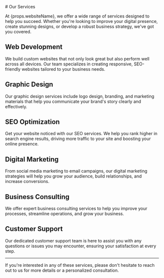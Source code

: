 
<div className={`${props.className} mdx-container dark:text-white`}>
# Our Services

At <span className="underline font-bold cursor-pointer text-purple-600">{props.websiteName}</span>, we offer a wide range of services designed to help you succeed. Whether you're looking to improve your digital presence, create stunning designs, or develop a robust business strategy, we've got you covered.

## Web Development

We build custom websites that not only look great but also perform well across all devices. Our team specializes in creating responsive, SEO-friendly websites tailored to your business needs.

## Graphic Design

Our graphic design services include logo design, branding, and marketing materials that help you communicate your brand's story clearly and effectively.

## SEO Optimization

Get your website noticed with our SEO services. We help you rank higher in search engine results, driving more traffic to your site and boosting your online presence.

## Digital Marketing

From social media marketing to email campaigns, our digital marketing strategies will help you grow your audience, build relationships, and increase conversions.

## Business Consulting

We offer expert business consulting services to help you improve your processes, streamline operations, and grow your business.

## Customer Support

Our dedicated customer support team is here to assist you with any questions or issues you may encounter, ensuring your satisfaction at every step.

---

If you're interested in any of these services, please don't hesitate to reach out to us for more details or a personalized consultation.

</div>

